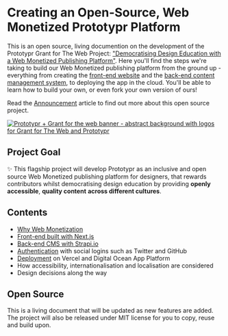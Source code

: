 
# Creating an Open-Source, Web Monetized Prototypr Platform

This is an open source, living documention on the development of the Prototypr Grant for The Web Project: ["Democratising Design Education with a Web Monetized Publishing Platform"](https://prototypr.io/post/announcing-prototypr-grant-for-the-web-flagship-project-%f0%9f%8e%89/). Here you'll find the steps we're taking to build our Web Monetized publishing platform from the ground up - everything from creating the [front-end website](/front-end) and the [back-end content management system](/back-end), to deploying the app in the cloud. You'll be able to learn how to build your own, or even fork your own version of ours!

Read the [Announcement](https://prototypr.io/post/announcing-prototypr-grant-for-the-web-flagship-project-%f0%9f%8e%89/) article to find out more about this open source project.

<a target="_blank" href="https://prototypr.io/post/announcing-prototypr-grant-for-the-web-flagship-project-%f0%9f%8e%89/">![Prototypr + Grant for the web banner - abstract background with logos for Grant for The Web and Prototypr](https://prototypr-media.sfo2.digitaloceanspaces.com/wp-content/uploads/2022/01/Twitter-post-179-1.png)</a>

## Project Goal
✨ This flagship project will develop Prototypr as an inclusive and open source Web Monetized publishing platform for designers, that rewards contributors whilst democratising design education by providing **openly accessible**, **quality content** **across different cultures**.

## Contents

- [Why Web Monetization](/web-monetization)
- [Front-end built with Next.js](/front-end) 
- [Back-end CMS with Strapi.io](/back-end) 
- [Authentication](http://localhost:3000/front-end#authentication) with social logins such as Twitter and GitHub
- [Deployment](http://localhost:3000/back-end#deploying-strapi) on Vercel and Digital Ocean App Platform
- How accessibility, internationalisation and localisation are considered
- Design decisions along the way


## Open Source

This is a living document that will be updated as new features are added. The project will also be released under MIT license for you to copy, reuse and build upon.
